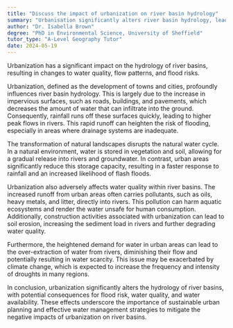 ```yaml
---
title: "Discuss the impact of urbanization on river basin hydrology"
summary: "Urbanisation significantly alters river basin hydrology, leading to changes in water quality, flow patterns, and flood risks."
author: "Dr. Isabella Brown"
degree: "PhD in Environmental Science, University of Sheffield"
tutor_type: "A-Level Geography Tutor"
date: 2024-05-19
---
```


Urbanization has a significant impact on the hydrology of river basins, resulting in changes to water quality, flow patterns, and flood risks.

Urbanization, defined as the development of towns and cities, profoundly influences river basin hydrology. This is largely due to the increase in impervious surfaces, such as roads, buildings, and pavements, which decreases the amount of water that can infiltrate into the ground. Consequently, rainfall runs off these surfaces quickly, leading to higher peak flows in rivers. This rapid runoff can heighten the risk of flooding, especially in areas where drainage systems are inadequate.

The transformation of natural landscapes disrupts the natural water cycle. In a natural environment, water is stored in vegetation and soil, allowing for a gradual release into rivers and groundwater. In contrast, urban areas significantly reduce this storage capacity, resulting in a faster response to rainfall and an increased likelihood of flash floods.

Urbanization also adversely affects water quality within river basins. The increased runoff from urban areas often carries pollutants, such as oils, heavy metals, and litter, directly into rivers. This pollution can harm aquatic ecosystems and render the water unsafe for human consumption. Additionally, construction activities associated with urbanization can lead to soil erosion, increasing the sediment load in rivers and further degrading water quality.

Furthermore, the heightened demand for water in urban areas can lead to the over-extraction of water from rivers, diminishing their flow and potentially resulting in water scarcity. This issue may be exacerbated by climate change, which is expected to increase the frequency and intensity of droughts in many regions.

In conclusion, urbanization significantly alters the hydrology of river basins, with potential consequences for flood risk, water quality, and water availability. These effects underscore the importance of sustainable urban planning and effective water management strategies to mitigate the negative impacts of urbanization on river basins.
    